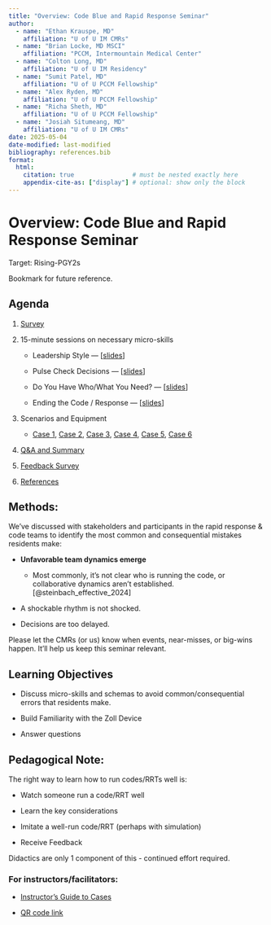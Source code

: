 ```yaml
---
title: "Overview: Code Blue and Rapid Response Seminar"
author: 
  - name: "Ethan Krauspe, MD"
    affiliation: "U of U IM CMRs"
  - name: "Brian Locke, MD MSCI"
    affiliation: "PCCM, Intermountain Medical Center"
  - name: "Colton Long, MD"
    affiliation: "U of U IM Residency"
  - name: "Sumit Patel, MD"
    affiliation: "U of U PCCM Fellowship"
  - name: "Alex Ryden, MD"
    affiliation: "U of U PCCM Fellowship"
  - name: "Richa Sheth, MD"
    affiliation: "U of U PCCM Fellowship"
  - name: "Josiah Situmeang, MD"
    affiliation: "U of U IM CMRs"
date: 2025-05-04
date-modified: last-modified
bibliography: references.bib
format:
  html:
    citation: true                # must be nested exactly here
    appendix-cite-as: ["display"] # optional: show only the block
---
```


# Overview: Code Blue and Rapid Response Seminar

Target: Rising-PGY2s

Bookmark for future reference.

## Agenda

1.  [Survey](survey.qmd "placeholder")

2.  15-minute sessions on necessary micro-skills

    -   Leadership Style — \[[slides](slides/leadership.html "Leadership Style Slides")\]

    -   Pulse Check Decisions — \[[slides](slides/pulse_check.html "Pulse Check Decisions Slides")\]

    -   Do You Have Who/What You Need? — \[[slides](slides/resources.html "Resources Slides")\]

    -   Ending the Code / Response — \[[slides](slides/ending.html "Ending the Code/RRT Slides")\]

3.  Scenarios and Equipment

    -   [Case 1](slides/case_1.html "Case 1"), [Case 2](slides/case_2.html "Case 2"), [Case 3](slides/case_3.html "Case 3"), [Case 4](slides/case_4.html "Case 4"), [Case 5](slides/case_5.html "Case 5"), [Case 6](slides/case_6.html "Case 6")

4.  [Q&A and Summary](summary.qmd "Summary Page")

5.  [Feedback Survey](survey.qmd "Placeholder")

6.  [References](references.qmd)

## Methods:

We’ve discussed with stakeholders and participants in the rapid response & code teams to identify the most common and consequential mistakes residents make:

-   **Unfavorable team dynamics emerge**

    -   Most commonly, it’s not clear who is running the code, or collaborative dynamics aren't established. [@steinbach_effective_2024]

-   A shockable rhythm is not shocked.

-   Decisions are too delayed.

::: {.callout-important}
Please let the CMRs (or us) know when events, near-misses, or big-wins happen. It'll help us keep this seminar relevant.
:::

## Learning Objectives

-   Discuss micro-skills and schemas to avoid common/consequential errors that residents make.

-   Build Familiarity with the Zoll Device

-   Answer questions

## Pedagogical Note:

The right way to learn how to run codes/RRTs well is:

-   Watch someone run a code/RRT well

-   Learn the key considerations

-   Imitate a well-run code/RRT (perhaps with simulation)

-   Receive Feedback

Didactics are only 1 component of this - continued effort required.

### For instructors/facilitators:

-   [Instructor's Guide to Cases](https://github.com/reblocke/U-of-U-IM-Codes-and-Rapid-Responses/blob/ee42e4f611e2744f9bd763ff6d7616cc24b82055/2025-4-29%20EK%20Preceptor.ZollSim.docx "Instructor's Guide to Cases")

-   [QR code link](slides/qr.html "To access QR code to course website")

